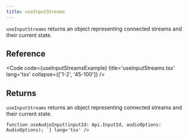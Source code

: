 ```yaml
---
title: useInputStreams
---
```


`useInputStreams` returns an object representing connected streams and their current state.

## Reference

<Code code={useInputStreamsExample} title='useInputStreams.tsx' lang='tsx' collapse={['1-2', '45-100']} />

## Returns

`useInputStreams` returns an object representing connected streams and their current state.

<CollapsibleDetails summaryTitle='Type definitions'>
<Code code={`
type AudioOptions = {
    volume: number
}

function useAudioInput(inputId: Api.InputId, audioOptions: AudioOptions);
`} lang='tsx' />
</CollapsibleDetails>
